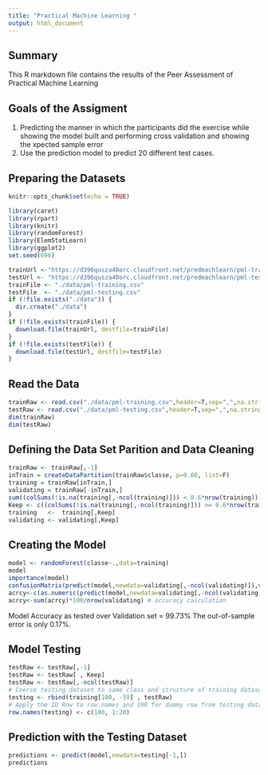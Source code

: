 ```yaml
---
title: "Practical Machine Learning "
output: html_document
---
```

## Summary
This R markdown file contains the results of the Peer Assessment of Practical Machine Learning

## Goals of the Assigment 
1) Predicting the manner in which the participants did the exercise while showing the model built and performing cross validation and showing the xpected sample error
2) Use the prediction model to predict 20 different test cases.

## Preparing the Datasets 
```r
knitr::opts_chunk$set(echo = TRUE)
```

```r
library(caret)
library(rpart)
library(knitr)
library(randomForest)
library(ElemStatLearn)
library(ggplot2)
set.seed(696)
```

```r
trainUrl <-"https://d396qusza40orc.cloudfront.net/predmachlearn/pml-training.csv"
testUrl <- "https://d396qusza40orc.cloudfront.net/predmachlearn/pml-testing.csv"
trainFile <- "./data/pml-training.csv"
testFile  <- "./data/pml-testing.csv"
if (!file.exists("./data")) {
  dir.create("./data")
}
if (!file.exists(trainFile)) {
  download.file(trainUrl, destfile=trainFile)
}
if (!file.exists(testFile)) {
  download.file(testUrl, destfile=testFile)
}

```

## Read the Data 

```r
trainRaw <- read.csv("./data/pml-training.csv",header=T,sep=",",na.strings=c("NA",""))
testRaw <- read.csv("./data/pml-testing.csv",header=T,sep=",",na.strings=c("NA",""))
dim(trainRaw)
dim(testRaw)
```

## Defining the Data Set Parition and Data Cleaning

```r
trainRaw <- trainRaw[,-1] 
inTrain = createDataPartition(trainRaw$classe, p=0.60, list=F)
training = trainRaw[inTrain,]
validating = trainRaw[-inTrain,]
sum((colSums(!is.na(training[,-ncol(training)])) < 0.6*nrow(training)))
Keep <- c((colSums(!is.na(training[,-ncol(training)])) >= 0.6*nrow(training)))
training   <-  training[,Keep]
validating <- validating[,Keep]
```

## Creating the Model

```r
model <- randomForest(classe~.,data=training)
model
importance(model)
confusionMatrix(predict(model,newdata=validating[,-ncol(validating)]),validating$classe)# model evaluated with confusion matrix
acrcy<-c(as.numeric(predict(model,newdata=validating[,-ncol(validating)])==validating$classe))
acrcy<-sum(acrcy)*100/nrow(validating) # accuracy calculation
```
Model Accuracy as tested over Validation set = 99.73% The out-of-sample error is only 0.17%.

## Model Testing 

```r
testRaw <- testRaw[,-1] 
testRaw <- testRaw[ , Keep] 
testRaw <- testRaw[,-ncol(testRaw)]
# Coerce testing dataset to same class and structure of training dataset 
testing <- rbind(training[100, -59] , testRaw) 
# Apply the ID Row to row.names and 100 for dummy row from testing dataset 
row.names(testing) <- c(100, 1:20)
``` 

## Prediction with the Testing Dataset
```r
predictions <- predict(model,newdata=testing[-1,])
predictions
``` 